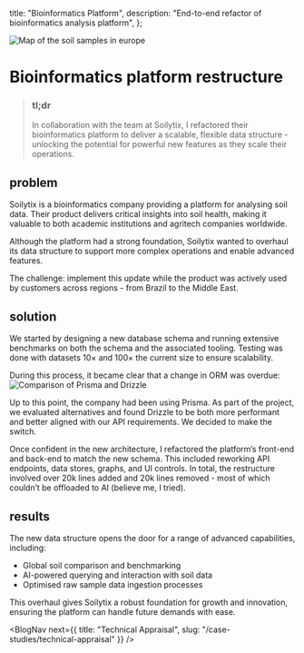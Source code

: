 
  title: "Bioinformatics Platform",
  description:
    "End-to-end refactor of bioinformatics analysis platform",
};

<Image
  src={map}
  alt="Map of the soil samples in europe"
  className="object-cover aspect-video"
  priority
/>

# Bioinformatics platform restructure

<CompanyTile logo={logo} name="Soilytix GmbH" />

>### tl;dr
>In collaboration with the team at Soilytix, I refactored their bioinformatics platform to deliver a scalable, flexible data structure - unlocking the potential for powerful new features as they scale their operations.

## problem
Soilytix is a bioinformatics company providing a platform for analysing soil data. Their product delivers critical insights into soil health, making it valuable to both academic institutions and agritech companies worldwide.

Although the platform had a strong foundation, Soilytix wanted to overhaul its data structure to support more complex operations and enable advanced features.  

The challenge: implement this update while the product was actively used by customers across regions - from Brazil to the Middle East.

## solution
We started by designing a new database schema and running extensive benchmarks on both the schema and the associated tooling. Testing was done with datasets 10× and 100× the current size to ensure scalability.

During this process, it became clear that a change in ORM was overdue:
<Image
  src={prismaDrizzle}
  alt="Comparison of Prisma and Drizzle"
/>

Up to this point, the company had been using Prisma. As part of the project, we evaluated alternatives and found Drizzle to be both more performant and better aligned with our API requirements. We decided to make the switch.

Once confident in the new architecture, I refactored the platform’s front-end and back-end to match the new schema. This included reworking API endpoints, data stores, graphs, and UI controls. In total, the restructure involved over 20k lines added and 20k lines removed - most of which couldn’t be offloaded to AI (believe me, I tried).

## results
The new data structure opens the door for a range of advanced capabilities, including:
- Global soil comparison and benchmarking
- AI-powered querying and interaction with soil data
- Optimised raw sample data ingestion processes

This overhaul gives Soilytix a robust foundation for growth and innovation, ensuring the platform can handle future demands with ease.

<ContactBanner />

<BlogNav 
  next={{ title: "Technical Appraisal", slug: "/case-studies/technical-appraisal" }} 
/>
